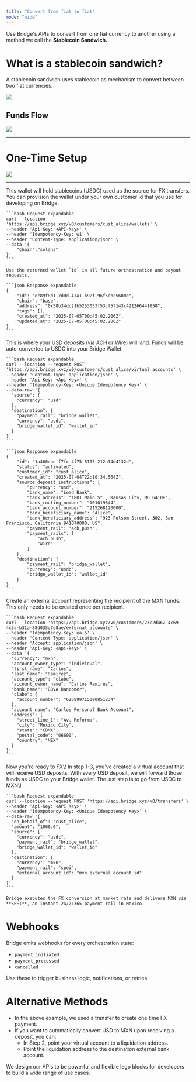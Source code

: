 ```yaml
---
title: "Convert from fiat to fiat"
mode: "wide"
---
```


Use Bridge's APIs to convert from one fiat currency to another using a method we call the **Stablecoin Sandwich.**

# What is a stablecoin sandwich?

A stablecoin sandwich uses stablecoin as mechanism to convert between two fiat currencies.

![](https://files.readme.io/eeaa306977b407fb0e88e7f5fa35af9d1770427e257ddc824216f8bba0107d5e-image.png)

## Funds Flow

![](https://files.readme.io/720124437d1fcadf40b8dc98ecb91ce916ade0d576d57682105e89cf57f614c3-image.png)

---

# One-Time Setup

![](https://files.readme.io/130fa3ff6edc181acd3604c45d7308a2d14a62e1e3bd73c0cb175d9d67763803-image.png)

---

<Steps>
  <Step title="1. Create a Bridge wallet" titleSize="h2">
    This wallet will hold stablecoins (USDC) used as the source for FX transfers. You can provision the wallet under your own customer id that you use for developing on Bridge.

    ```bash Request expandable
    curl --location 'https://api.bridge.xyz/v0/customers/cust_alice/wallets' \
    --header 'Api-Key: <API-Key>' \
    --header 'Idempotency-Key: w1' \
    --header 'Content-Type: application/json' \
    --data '{
        "chain":"solana"
    }'
    ```

    Use the returned wallet `id` in all future orchestration and payout requests.

    ```json Response expandable
    {
        "id": "ec89f8d1-7d0d-47a1-b92f-96f5eb25600e",
        "chain": "base",
        "address": "0x58b34dc21b5253053f53cf5f143c421266441058",
        "tags": [],
        "created_at": "2025-07-05T00:45:02.206Z",
        "updated_at": "2025-07-05T00:45:02.206Z"
    }
    ```
  </Step>
  <Step title="2. Create a USD virtual account and point it to your Bridge wallet" titleSize="h2">
    This is where your USD deposits (via ACH or Wire) will land. Funds will be auto-converted to USDC into your Bridge Wallet.

    ```bash Request expandable
    curl --location --request POST 'https://api.bridge.xyz/v0/customers/cust_alice/virtual_accounts' \
    --header 'Content-Type: application/json' \
    --header 'Api-Key: <Api-Key>' \
    --header 'Idempotency-Key: <Unique Idempotency Key>' \
    --data-raw '{
      "source": {
        "currency": "usd"
      },
      "destination": {
        "payment_rail": "bridge_wallet",
        "currency": "usdc",
        "bridge_wallet_id": "wallet_id"
      }
    }'
    ```

    ```json Response expandable
    {
        "id": "1a400dae-f7fc-4f75-8105-212a14d4132d",
        "status": "activated",
        "customer_id": "cust_alice",
        "created_at": "2025-07-04T22:10:34.564Z",
        "source_deposit_instructions": {
            "currency": "usd",
            "bank_name": "Lead Bank",
            "bank_address": "1801 Main St., Kansas City, MO 64108",
            "bank_routing_number": "101019644",
            "bank_account_number": "215268120000",
            "bank_beneficiary_name": "Alice",
            "bank_beneficiary_address": "923 Folsom Street, 302, San Francisco, California 941070000, US",
            "payment_rail": "ach_push",
            "payment_rails": [
                "ach_push",
                "wire"
            ]
        },
        "destination": {
            "payment_rail": "bridge_wallet",
            "currency": "usdc",
            "bridge_wallet_id": "wallet_id"
        }
    }
    ```
  </Step>
  <Step title="3. Configure an external account (MXN CLABE)" titleSize="h2">
    Create an external account representing the recipient of the MXN funds. This only needs to be created once per recipient.

    ```bash Request expandable
    curl --location 'https://api.bridge.xyz/v0/customers/23c2d462-4c69-4c5a-b31a-88d035d7e8ae/external_accounts' \
    --header 'Idempotency-Key: ea-6' \
    --header 'Content-Type: application/json' \
    --header 'Accept: application/json' \
    --header 'Api-Key: <api-key>' \
    --data '{
      "currency": "mxn",
      "account_owner_type": "individual",
      "first_name": "Carlos",
      "last_name": "Ramirez",
      "account_type": "clabe",
      "account_owner_name": "Carlos Ramirez",
      "bank_name": "BBVA Bancomer",
      "clabe": {
        "account_number": "626899715090851234"
      },
      "account_name": "Carlos Personal Bank Account",
      "address": {
        "street_line_1": "Av. Reforma",
        "city": "Mexico City",
        "state": "CDMX",
        "postal_code": "06600",
        "country": "MEX"
      }
    }'
    ```
  </Step>
  <Step title="4. Send a Transfer from USDC to MXN" titleSize="h2">
    <Check>
      Now you're ready to FX\!
    </Check>
    In step 1-3, you've created a virtual account that will receive USD deposits. With every USD deposit, we will forward those funds as USDC to your Bridge wallet. The last step is to go from USDC to MXN\!

    ```bash Request expandable
    curl --location --request POST 'https://api.bridge.xyz/v0/transfers' \
    --header 'Api-Key: <API Key>' \
    --header 'Idempotency-Key: <Unique Idempotency Key>' \
    --data-raw '{
      "on_behalf_of": "cust_alice",
      "amount": "1000.0",
      "source": {
        "currency": "usdc",
        "payment_rail": "bridge_wallet",
        "bridge_wallet_id": "wallet_id"
      },
      "destination": {
        "currency": "mxn",
        "payment_rail": "spei",
        "external_account_id": "mxn_external_account_id"
      }
    }'
    ```

    Bridge executes the FX conversion at market rate and delivers MXN via **SPEI**, an instant 24/7/365 payment rail in Mexico.
  </Step>
</Steps>

# Webhooks

Bridge emits webhooks for every orchestration state:

- `payment_initiated`
- `payment_processed`
- `cancelled`

Use these to trigger business logic, notifications, or retries.

# Alternative Methods

- In the above example, we used a transfer to create one time FX payment.
- If you want to automatically convert USD to MXN upon receiving a deposit, you can:
  - In Step 2, point your virtual account to a liquidation address.
  - Point the liquidation address to the destination external bank account.

We design our APIs to be powerful and flexible lego blocks for developers to build a wide range of use cases.